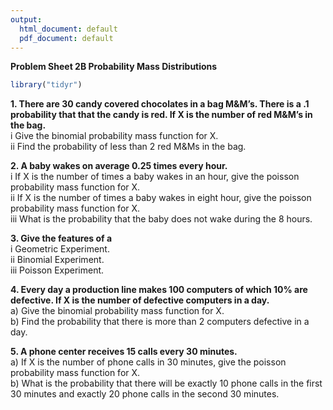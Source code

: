 ```yaml
---
output:
  html_document: default
  pdf_document: default
---
```


**Problem Sheet 2B Probability Mass Distributions**

```r
library("tidyr")
```

**1. There are 30 candy covered chocolates in a bag M&M's. There is a .1 probability that
that the candy is red. If X is the number of red M&M's in the bag.**  
i Give the binomial probability mass function for X.  
ii Find the probability of less than 2 red M&Ms in the bag.  
  
    
      
**2. A baby wakes on average 0.25 times every hour.**  
i If X is the number of times a baby wakes in an hour, give the poisson probability
mass function for X.  
ii If X is the number of times a baby wakes in eight hour, give the poisson probability mass function for X.  
iii What is the probability that the baby does not wake during the 8 hours.  
  
    
      
**3. Give the features of a**  
i Geometric Experiment.  
ii Binomial Experiment.  
iii Poisson Experiment.  
  
    
      
**4. Every day a production line makes 100 computers of which 10% are defective. If X is
the number of defective computers in a day.**  
a) Give the binomial probability mass function for X.  
b) Find the probability that there is more than 2 computers defective in a day.  
  
    
      
**5. A phone center receives 15 calls every 30 minutes.**  
a) If X is the number of phone calls in 30 minutes, give the poisson probability mass
function for X.  
b) What is the probability that there will be exactly 10 phone calls in the first 30
minutes and exactly 20 phone calls in the second 30 minutes.  

